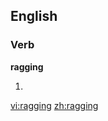 ==English==
===Verb===
'''ragging'''
# {{present participle of|[[rag]]}}

[[vi:ragging]]
[[zh:ragging]]